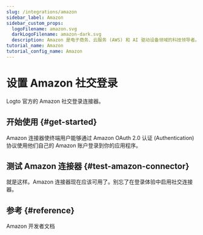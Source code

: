 ```yaml
---
slug: /integrations/amazon
sidebar_label: Amazon
sidebar_custom_props:
  logoFilename: amazon.svg
  darkLogoFilename: amazon-dark.svg
  description: Amazon 是电子商务、云服务 (AWS) 和 AI 驱动设备领域的科技领导者。
tutorial_name: Amazon
tutorial_config_name: Amazon
---
```




# 设置 Amazon 社交登录

Logto 官方的 Amazon 社交登录连接器。

<GuideTip />

## 开始使用 \{#get-started}

Amazon 连接器使终端用户能够通过 Amazon OAuth 2.0 认证 (Authentication) 协议使用他们自己的 Amazon 账户登录到你的应用程序。

<Integration />

## 测试 Amazon 连接器 \{#test-amazon-connector}

就是这样。Amazon 连接器现在应该可用了。别忘了<MainSiteUrl href="/connectors/social-connectors#enable-social-sign-in">在登录体验中启用社交连接器</MainSiteUrl>。

## 参考 \{#reference}

<Url href="https://developer.amazon.com/loginwithamazon/console/site/lwa/overview.html">
  Amazon 开发者文档
</Url>
